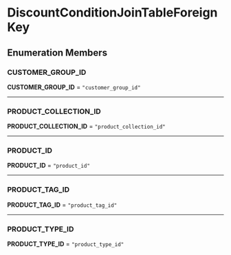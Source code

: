 
# DiscountConditionJoinTableForeignKey

## Enumeration Members

### CUSTOMER\_GROUP\_ID

 **CUSTOMER\_GROUP\_ID** = `"customer_group_id"`

___

### PRODUCT\_COLLECTION\_ID

 **PRODUCT\_COLLECTION\_ID** = `"product_collection_id"`

___

### PRODUCT\_ID

 **PRODUCT\_ID** = `"product_id"`

___

### PRODUCT\_TAG\_ID

 **PRODUCT\_TAG\_ID** = `"product_tag_id"`

___

### PRODUCT\_TYPE\_ID

 **PRODUCT\_TYPE\_ID** = `"product_type_id"`
